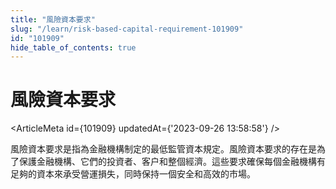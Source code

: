 ```yaml
---
title: "風險資本要求"
slug: "/learn/risk-based-capital-requirement-101909"
id: "101909"
hide_table_of_contents: true
---
```



# 風險資本要求

<ArticleMeta id={101909} updatedAt={'2023-09-26 13:58:58'} />
<div className='border-solid border-b border-t-0 my-4 border-[var(--ifm-color-gray-300)]' />

風險資本要求是指為金融機構制定的最低監管資本規定。風險資本要求的存在是為了保護金融機構、它們的投資者、客户和整個經濟。這些要求確保每個金融機構有足夠的資本來承受營運損失，同時保持一個安全和高效的市場。

